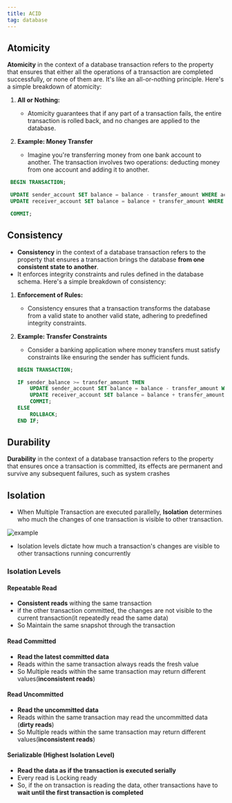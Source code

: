 ```yaml
---
title: ACID
tag: database
---
```


## Atomicity
**Atomicity** in the context of a database transaction refers to the property that ensures that either all the operations of a transaction are completed successfully, or none of them are. It's like an all-or-nothing principle. Here's a simple breakdown of atomicity:

1. **All or Nothing:**
   - Atomicity guarantees that if any part of a transaction fails, the entire transaction is rolled back, and no changes are applied to the database.

2. **Example: Money Transfer**
   - Imagine you're transferring money from one bank account to another. The transaction involves two operations: deducting money from one account and adding it to another.

  ```sql
   BEGIN TRANSACTION;

   UPDATE sender_account SET balance = balance - transfer_amount WHERE account_id = sender_id;
   UPDATE receiver_account SET balance = balance + transfer_amount WHERE account_id = receiver_id;

   COMMIT;
  ```

## Consistency

- **Consistency** in the context of a database transaction refers to the property that ensures a transaction brings the database **from one consistent state to another**. 
- It enforces integrity constraints and rules defined in the database schema. Here's a simple breakdown of consistency:

1. **Enforcement of Rules:**
   - Consistency ensures that a transaction transforms the database from a valid state to another valid state, adhering to predefined integrity constraints.

2. **Example: Transfer Constraints**
   - Consider a banking application where money transfers must satisfy constraints like ensuring the sender has sufficient funds.

    ```sql
    BEGIN TRANSACTION;

    IF sender_balance >= transfer_amount THEN
        UPDATE sender_account SET balance = balance - transfer_amount WHERE account_id = sender_id;
        UPDATE receiver_account SET balance = balance + transfer_amount WHERE account_id = receiver_id;
        COMMIT;
    ELSE
        ROLLBACK;
    END IF;
    ```
## Durability

**Durability** in the context of a database transaction refers to the property that ensures once a transaction is committed, its effects are permanent and survive any subsequent failures, such as system crashes

## Isolation

 - When Multiple Transaction are executed parallelly, **Isolation** determines who much the changes of one transaction is visible to other transaction.

![example](/archive-notes/png/database/isolation-example.png)

  - Isolation levels dictate how much a transaction's changes are visible to other transactions running concurrently


### Isolation Levels

#### Repeatable Read
- **Consistent reads** withing the same transaction
- if the other transaction committed, the changes are not visible to the current transaction(it repeatedly read the same data)
- So Maintain the same snapshot through the transaction

#### Read Committed
- **Read the latest committed data**
- Reads within the same transaction always reads the fresh value
- So Multiple reads within the same transaction may return different values(**inconsistent reads**)

#### Read Uncommitted
- **Read the uncommitted data**
- Reads within the same transaction may read the uncommitted data (**dirty reads**)
- So Multiple reads within the same transaction may return different values(**inconsistent reads**)

#### Serializable (**Highest Isolation Level**)
- **Read the data as if the transaction is executed serially**
- Every read is Locking ready
- So, if the on transaction is reading the data, other transactions have to **wait until the first transaction is completed**

